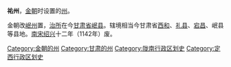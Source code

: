 '''祐州'''，[[金朝|金朝]]时设置的[[州|州]]。

金朝改[[岷州|岷州]]置，[[治所|治所]]在今[[甘肃省|甘肃省]][[岷县|岷县]]。辖境相当今甘肃省[[西和县|西和]]、[[礼县|礼县]]、[[宕昌县|宕昌]]、岷县等县地。[[南宋|南宋]][[紹興_(南宋)|绍兴]]十二年（1142年）废。

{{金朝行政区划小作品}}
{{DEFAULTSORT:Y}}
[[Category:金朝的州|Category:金朝的州]]
[[Category:甘肃的州|Category:甘肃的州]]
[[Category:陇南行政区划史|Category:陇南行政区划史]]
[[Category:定西行政区划史|Category:定西行政区划史]]